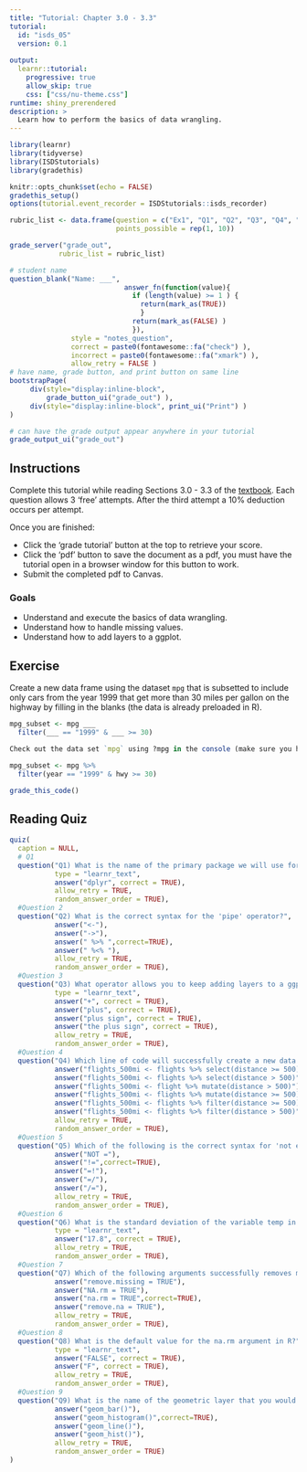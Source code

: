 ```yaml
---
title: "Tutorial: Chapter 3.0 - 3.3"
tutorial:
  id: "isds_05"
  version: 0.1
  
output:
  learnr::tutorial:
    progressive: true
    allow_skip: true
    css: ["css/nu-theme.css"]
runtime: shiny_prerendered
description: >
  Learn how to perform the basics of data wrangling.
---
```


```r
library(learnr)
library(tidyverse)
library(ISDStutorials)
library(gradethis)

knitr::opts_chunk$set(echo = FALSE)
gradethis_setup()
options(tutorial.event_recorder = ISDStutorials::isds_recorder)
```


```r
rubric_list <- data.frame(question = c("Ex1", "Q1", "Q2", "Q3", "Q4", "Q5", "Q6", "Q7", "Q8", "Q9"),
                          points_possible = rep(1, 10))

grade_server("grade_out", 
            rubric_list = rubric_list)
```


```r
# student name
question_blank("Name: ___",
                            answer_fn(function(value){
                              if (length(value) >= 1 ) {
                                return(mark_as(TRUE))
                                }
                              return(mark_as(FALSE) )
                              }),
               style = "notes_question",
               correct = paste0(fontawesome::fa("check") ),
               incorrect = paste0(fontawesome::fa("xmark") ),
               allow_retry = FALSE )
# have name, grade button, and print button on same line
bootstrapPage(
     div(style="display:inline-block",
         grade_button_ui("grade_out") ),
     div(style="display:inline-block", print_ui("Print") )
)

# can have the grade output appear anywhere in your tutorial
grade_output_ui("grade_out")
```

## Instructions

Complete this tutorial while reading Sections 3.0 - 3.3 of the [textbook](https://nustat.github.io/intro-stat-ds/3-wrangling.html). Each question allows 3 'free' attempts. After the third attempt a 10% deduction occurs per attempt.

Once you are finished:

-   Click the 'grade tutorial' button at the top to retrieve your score.
-   Click the 'pdf' button to save the document as a pdf, you must have the tutorial open in a browser window for this button to work.
-   Submit the completed pdf to Canvas.


### Goals

-   Understand and execute the basics of data wrangling.
-   Understand how to handle missing values.
-   Understand how to add layers to a ggplot.


## Exercise

Create a new data frame using the dataset `mpg` that is subsetted to include only cars from the year 1999 that get more than 30 miles per gallon on the highway by filling in the blanks (the data is already preloaded in R).

```r
mpg_subset <- mpg ___
  filter(___ == "1999" & ___ >= 30)
```

```r
Check out the data set `mpg` using ?mpg in the console (make sure you have the package ggplot2 loaded). 
```

```r
mpg_subset <- mpg %>%
  filter(year == "1999" & hwy >= 30)
```

```r
grade_this_code()
```


## Reading Quiz

```r
quiz(
  caption = NULL,
  # Q1
  question("Q1) What is the name of the primary package we will use for data wrangling?", 
           type = "learnr_text",
           answer("dplyr", correct = TRUE),
           allow_retry = TRUE,
           random_answer_order = TRUE),
  #Question 2
  question("Q2) What is the correct syntax for the 'pipe' operator?",
           answer("<-"),
           answer("->"),
           answer(" %>% ",correct=TRUE),
           answer(" %<% "),
           allow_retry = TRUE,
           random_answer_order = TRUE),
  #Question 3
  question("Q3) What operator allows you to keep adding layers to a ggplot() object?", 
           type = "learnr_text",
           answer("+", correct = TRUE),
           answer("plus", correct = TRUE),
           answer("plus sign", correct = TRUE),
           answer("the plus sign", correct = TRUE),
           allow_retry = TRUE,
           random_answer_order = TRUE),
  #Question 4
  question("Q4) Which line of code will successfully create a new data frame flights_500mi containing only flights that travel at least 500 miles?",
           answer("flights_500mi <- flights %>% select(distance >= 500)"),
           answer("flights_500mi <- flights %>% select(distance > 500)"),
           answer("flights_500mi <- flight %>% mutate(distance > 500)"),
           answer("flights_500mi <- flights %>% mutate(distance >= 500)"),
           answer("flights_500mi <- flights %>% filter(distance >= 500)",correct=TRUE),
           answer("flights_500mi <- flights %>% filter(distance > 500)"),
           allow_retry = TRUE,
           random_answer_order = TRUE),
  #Question 5
  question("Q5) Which of the following is the correct syntax for 'not equal to'?",
           answer("NOT ="),
           answer("!=",correct=TRUE),
           answer("=!"),
           answer("=/"),
           answer("/="),
           allow_retry = TRUE,
           random_answer_order = TRUE),
  #Question 6
  question("Q6) What is the standard deviation of the variable temp in the weather dataset?", 
           type = "learnr_text",
           answer("17.8", correct = TRUE),
           allow_retry = TRUE,
           random_answer_order = TRUE),
  #Question 7
  question("Q7) Which of the following arguments successfully removes missing values before computing a numerical summary (e.g. a mean, standard deviation, etc)?",
           answer("remove.missing = TRUE"),
           answer("NA.rm = TRUE"),
           answer("na.rm = TRUE",correct=TRUE),
           answer("remove.na = TRUE"),
           allow_retry = TRUE,
           random_answer_order = TRUE),
  #Question 8
  question("Q8) What is the default value for the na.rm argument in R?", 
           type = "learnr_text",
           answer("FALSE", correct = TRUE),
           answer("F", correct = TRUE),
           allow_retry = TRUE,
           random_answer_order = TRUE),
  #Question 9
  question("Q9) What is the name of the geometric layer that you would add to create a histogram when using ggplot2?",
           answer("geom_bar()"),
           answer("geom_histogram()",correct=TRUE),
           answer("geom_line()"),
           answer("geom_hist()"),
           allow_retry = TRUE,
           random_answer_order = TRUE)
)

```
